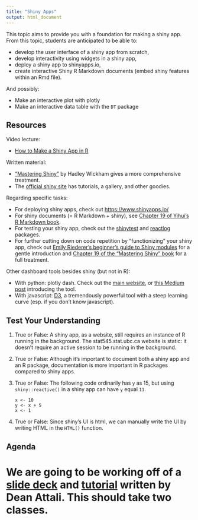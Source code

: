 ```yaml
---
title: "Shiny Apps"
output: html_document
---
```


This topic aims to provide you with a foundation for making a shiny app. From this topic, students are anticipated to be able to:

- develop the user interface of a shiny app from scratch,
- develop interactivity using widgets in a shiny app,
- deploy a shiny app to shinyapps.io,
- create interactive Shiny R Markdown documents (embed shiny features within an Rmd file).

And possibly:

- Make an interactive plot with plotly
- Make an interactive data table with the `DT` package

## Resources

Video lecture:

- [How to Make a Shiny App in R](https://www.youtube.com/watch?v=rB4SJGyaGls)

Written material:

- ["Mastering Shiny"](https://mastering-shiny.org/) by Hadley Wickham gives a more comprehensive treatment.  
- The [official shiny site](https://shiny.rstudio.com/) has tutorials, a gallery, and other goodies.

Regarding specific tasks:

- For deploying shiny apps, check out [https://www.shinyapps.io/](https://www.shinyapps.io/)
- For shiny documents (= R Markdown + shiny), see [Chapter 19 of Yihui’s R Markdown book](https://bookdown.org/yihui/rmarkdown/shiny-documents.html).
- For testing your shiny app, check out the [shinytest](https://rstudio.github.io/shinytest/) and [reactlog](https://github.com/rstudio/reactlog) packages. 
- For further cutting down on code repetition by "functionizing" your shiny app, check out [Emily Riederer's beginner's guide to Shiny modules](https://emilyriederer.netlify.app/post/shiny-modules/) for a gentle introduction and [Chapter 19 of the "Mastering Shiny" book](https://mastering-shiny.org/scaling-modules.html) for a full treatment.

Other dashboard tools besides shiny (but not in R):

- With python: plotly dash. Check out the [main website](https://plotly.com/dash/), or [this Medium post](https://medium.com/plotly/introducing-dash-5ecf7191b503) introducing the tool.
- With javascript: [D3](https://d3js.org/), a tremendously powerful tool with a steep learning curve (esp. if you don't know javascript).

## Test Your Understanding

1. True or False: A shiny app, as a website, still requires an instance of R running in the background. The stat545.stat.ubc.ca website is static: it doesn't require an active session to be running in the background.
2. True or False: Although it's important to document both a shiny app and an R package, documentation is more important in R packages compared to shiny apps.
3. True or False: The following code ordinarily has `y` as 15, but using `shiny::reactive()` in a shiny app can have `y` equal `11`.
   ```
   x <- 10
   y <- x + 5
   x <- 1
   ```
4. True or False: Since shiny's UI is html, we can manually write the UI by writing HTML in the `HTML()` function. 

## Agenda 

We are going to be working off of a [slide deck](https://docs.google.com/presentation/d/1dXhqqsD7dPOOdcC5Y7RW--dEU7UfU52qlb0YD3kKeLw/edit#slide=id.p) and [tutorial](https://deanattali.com/blog/building-shiny-apps-tutorial/) written by Dean Attali. This should take two classes. 
= 
<!-- ## Demonstration -->

<!-- Before we begin, know that __this resource is a bare-bones checklist__ optimized for instructional purposes, and is not designed as a step-by-step walkthrough for learning shiny. For that, you should see the more detailed [stat545.com shiny chapter](https://stat545.com/shiny-tutorial.html) or [Dean Attali's tutorial](https://deanattali.com/blog/building-shiny-apps-tutorial/) -- both are very similar.  -->

<!-- ### Introducing shiny -->

<!-- Motivation for shiny: explore the [shiny user showcase](https://shiny.rstudio.com/gallery/#user-showcase): -->

<!-- - [ ] First, let's find a "shiny demo" -->
<!-- - [ ] Then, a "shiny user showcase". -->

<!-- The code behind a shiny app has the following layout in a file called `app.R` -- development involves filling in the `FILL_THIS_IN` parts: -->

<!-- ``` -->
<!-- library(shiny) -->

<!-- ui <- fluidPage(FILL_THIS_IN) -->

<!-- server <- function(input, output) { -->
<!--     FILL_THIS_IN -->
<!-- } -->

<!-- shinyApp(ui = ui, server = server) -->
<!-- ``` -->

<!-- There is also a two-file option if you'd like, defining the `ui` object in `ui.R`, and the `server` object in `server.R`.   -->

<!-- ### Exploring the RStudio Boilerplate -->

<!-- Open the boilerplate: -->

<!-- 1. [ ] File > New File > Shiny Web App... -->
<!-- 2. [ ] Ensure "Single File" is selected, and choose a directory. -->

<!-- What R objects are `ui` and `server`? What are they meant for? -->

<!-- - `ui` is HTML; `server` is a function. -->
<!-- - `ui` is for the display; `server` holds the R machinery. -->

<!-- Side-by-side comparison between the launched app and the code: -->

<!-- - Notice the layouts: `sidebarLayout()`, `titlePanel()`. -->
<!-- - Notice the widget code, and the placeholder for a plot. -->
<!-- - Notice that calculations (and more familiar R code) go in the `server`. -->
<!-- - Notice that we _define_ the (list-like) `output` argument, and _use_ the (list-like) `input` argument.  -->
<!-- - Notice that additions to `ui` are _function arguments_, and additions to `server` are new lines (specifically: lines that define things). -->

<!-- ### Making the BCL Shiny App -->

<!-- Get set up: -->

<!-- 1. [ ] Start from scratch -- try the above template containing the `FILL_THIS_IN` fields. -->
<!-- 2. [ ] BCL Data:  -->
<!--     a. [ ] Download the [data](https://deanattali.com/files/bcl-data.csv); place alongside `app.R`. -->
<!--     b. [ ] Load the tidyverse. -->
<!--     c. [ ] Read in the data above `ui` with `bcl <- read_csv("bcl-data.csv")` -->
<!-- 3. [ ] Include `options(shiny.autoreload = TRUE)` so that I can see the changes appear instantly.  -->

<!-- Add a plot to the app: -->

<!-- 1. [ ] Verify that calling ggplot2 in the `ui` won't work. Why not? Think coercion.  -->
<!-- 2. [ ] Instead of trying to place the plot directly in `ui`, make a _placeholder_ for the plot: `plotOutput()`. -->
<!--     - Always needs an ID (first argument): this will be the link between `server` and `ui`. -->
<!-- 3. [ ] Render the plot in the `server`, and link it to the placeholder: -->
<!--     a. [ ] As if `output` is a list, make an entry named by the plot ID. Try setting this to the plot itself -- doesn't work. Plot code: -->
<!--     ``` -->
<!--     ggplot(bcl, aes(Alcohol_Content)) + -->
<!--       geom_histogram() -->
<!--     ``` -->
<!--     b. [ ] Wrap plot in `renderPlot()` function. -->
<!--     c. [ ] Improve formatting: allow for the possibility of multiple lines with `{}`. -->

<!-- Add interactivity to the plot via a slider: -->

<!-- 1. [ ] Add a slider to the `ui` with `sliderInput()`.  -->
<!--     a. [ ] Add arguments to allow a user select a price range between 0 and 100. All `*Input()` functions require:  -->
<!--         - an ID (to communicate between `ui` and `server`) -->
<!--         - a label (text to appear with the widget) -->
<!--         - All other arguments are specific to the widget. Hint: `value` should be a vector; use `pre = "$"`. -->
<!--     b. [ ] Check out [other widgets](https://shiny.rstudio.com/tutorial/written-tutorial/lesson3/) (from the official Shiny tutorial) -->
<!-- 2. The (list-like) `input` argument in `server` now has an entry named by the widget ID: -->
<!--     a. [ ] Investigate the contents of this list entry using this trick: `print()` it to screen in your `renderPlot()` function. Where does it print to screen? Less hacky method: use the `observe()` function instead, top level of function. -->
<!--     b. [ ] Use this list entry to filter the `bcl` data. -->
<!-- 3. [ ] Try adding another widget to further filter the data: `radioButtons()`. -->
<!--     - Use `choices = c("BEER", "REFRESHMENT", "SPIRITS", "WINE")` -->

<!-- Improve the user interface: -->

<!-- 1. [ ] Add a `titlePanel()`. What's the output of `titlePanel()`? -->
<!-- 2. [ ] Add a `sidebarLayout()` with a `sidebarPanel()` and `mainPanel()`. What should go where? -->
<!-- 3. [ ] Add some description to the app -- maybe some welcome text. -->
<!--     a. [ ] Try raw text -->
<!--     b. [ ] Try headers with `h1()`, `h2()`, etc; bold with `b()` from the `tags` object; and a link to Dean's original BCL app with `a(href = "https://github.com/daattali/shiny-server/tree/master/bcl", "TEXT_HERE")`  -->

<!-- Display a table of the BC Liquor data below the plot: -->

<!-- 1. [ ] Use `renderTable()` and `tableOutput()`. -->

<!-- Data filtering happens twice. Use reactive programming to prevent duplicated code: -->

<!-- 1. [ ] Gotcha #1: Try saving the filtered data in the `server()` function as a new variable. Does it work? -->
<!-- 2. [ ] Make it work by wrapping the `reactive()` function. -->
<!-- 3. [ ] Gotcha #2: Can you refer to the variable you made by name? No. Treat it as a function with no arguments by appending `()`. -->

<!-- ### Taking shiny further -->

<!-- Want to do more with shiny? Let's explore these features, although we won't implement them. -->

<!-- 1. [Mouse-based interaction with plots](https://shiny.rstudio.com/articles/plot-interaction.html): use arguments of `plotOutput()`.  -->
<!--     - See the example at the bottom of the above page. -->
<!--     - Notice: no widget, but instead, ID given for `click`, `dblclick`, `hover`, or `brush` arguments of `plotOutput()`. -->
<!-- 2. Create dynamic UI components ([RStudio tutorial](https://shiny.rstudio.com/articles/dynamic-ui.html); [stat545.com basic example](https://stat545.com/shiny-tutorial.html#basic-example-of-uioutput)) -->
<!--     - Try out the stat545.com example. -->
<!--     - Notice `uiOutput()` and `renderUI()`, as per normal, except this time `sliderInput()` is in the `renderUI()` function in the `server` object, not the `ui`. -->
<!-- 3. [Change the theme](https://rstudio.github.io/shinythemes/) (colour palette, font, etc) of your shiny app using the `shinythemes` package. -->
<!-- 4. Make a shiny app look like a website, complete with tabs and pages, using the `shinydashboard` package -- [getting started page](https://rstudio.github.io/shinydashboard/get_started.html). Notice: -->
<!--     - Uses `dashboardPage()` instead of `fluidPage()` for UI. -->
<!--     - Tabs link to separate pages: a `menuItem()` within a `sidebarMenu()` is linked to a page defined in `tabItem()`, linked via `tabName`. -->
<!--     - Tabs without shinydashboard: use `navbarPage()` or `tabsetPanel()`. -->
<!-- 5. Deploy your apps for free to shinyapps.io -- click the "publish" button in RStudio, and follow the instructions. Notes: -->
<!--     - shinyapps.io limits: free version -->
<!--     - Requires R to run in the background, so can't just be any host. -->
<!-- 6. Make shiny documents / Interactive documents (Rmd). Learn more from [Chapter 19: Shiny Document](https://bookdown.org/yihui/rmarkdown/shiny-documents.html) from the "R Markdown" book by Yihui Xie et al. -->
<!--     - Load the RStudio boilerplates (presentation and html): File > New File > R Markdown... > Shiny -->
<!--     - Notice: -->
<!--         - The `runtime: shiny` in the YAML header.  -->
<!--         - The addition of a widget with an `*Input` function like `sliderInput()`. -->
<!--         - The addition of a plot with `renderPlot()`. -->

<!-- Interactivity without shiny: -->

<!-- 1. Make navigable data tables from the DT package. *HTML output does not require an R instance to be running!* -->
<!--     - Wrap a tibble / data frame in `DT::datatable()` in an Rmd file, and knit. -->
<!-- 2. Make interactive plots with plotly (an R package, but primarily [exists as a javascript graphing library](https://plotly.com/javascript/)). *HTML output does not require an R instance to be running!* -->
<!--     - Browse around some plots in the above link. -->
<!--     - Quick win: wrap a ggplot object with the `plotly::ggplotly()` function. -->
<!--     - Make a plotly plot from scratch with `plot_ly()` -->